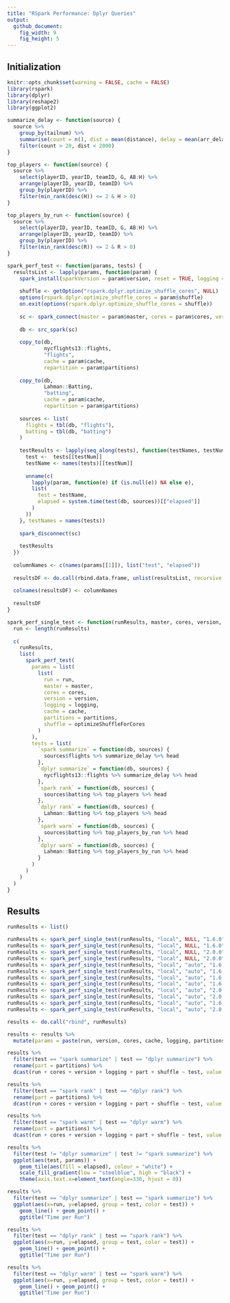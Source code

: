 ```yaml
---
title: "RSpark Performance: Dplyr Queries"
output:
  github_document:
    fig_width: 9
    fig_height: 5
---
```


## Initialization

```r
knitr::opts_chunk$set(warning = FALSE, cache = FALSE)
library(rspark)
library(dplyr)
library(reshape2)
library(ggplot2)
```

```r
summarize_delay <- function(source) {
  source %>%
    group_by(tailnum) %>%
    summarise(count = n(), dist = mean(distance), delay = mean(arr_delay)) %>%
    filter(count > 20, dist < 2000)
}

top_players <- function(source) {
  source %>%
    select(playerID, yearID, teamID, G, AB:H) %>%
    arrange(playerID, yearID, teamID) %>%
    group_by(playerID) %>%
    filter(min_rank(desc(H)) <= 2 & H > 0)
}

top_players_by_run <- function(source) {
  source %>%
    select(playerID, yearID, teamID, G, AB:H) %>%
    arrange(playerID, yearID, teamID) %>%
    group_by(playerID) %>%
    filter(min_rank(desc(R)) <= 2 & R > 0)
}
```

```r
spark_perf_test <- function(params, tests) {
  resultsList <- lapply(params, function(param) {
    spark_install(sparkVersion = param$version, reset = TRUE, logging = param$logging)
    
    shuffle <- getOption("rspark.dplyr.optimize_shuffle_cores", NULL)
    options(rspark.dplyr.optimize_shuffle_cores = param$shuffle)
    on.exit(options(rspark.dplyr.optimize_shuffle_cores = shuffle))
    
    sc <- spark_connect(master = param$master, cores = param$cores, version = param$version)
    
    db <- src_spark(sc)
    
    copy_to(db,
            nycflights13::flights,
            "flights",
            cache = param$cache,
            repartition = param$partitions)
    
    copy_to(db,
            Lahman::Batting,
            "batting",
            cache = param$cache,
            repartition = param$partitions)
    
    sources <- list(
      flights = tbl(db, "flights"),
      batting = tbl(db, "batting")
    )
    
    testResults <- lapply(seq_along(tests), function(testNames, testNum) {
      test <-  tests[[testNum]]
      testName <- names(tests)[[testNum]]
      
      unname(c(
        lapply(param, function(e) if (is.null(e)) NA else e),
        list(
          test = testName,
          elapsed = system.time(test(db, sources))[["elapsed"]]
        )
      ))
    }, testNames = names(tests))
    
    spark_disconnect(sc)
    
    testResults
  })
  
  columnNames <- c(names(params[[1]]), list("test", "elapsed"))
  
  resultsDF <- do.call(rbind.data.frame, unlist(resultsList, recursive = FALSE))
  
  colnames(resultsDF) <- columnNames
  
  resultsDF
}
```

```r
spark_perf_single_test <- function(runResults, master, cores, version, logging, cache, partitions, optimizeShuffleForCores) {
  run <- length(runResults)
  
  c(
    runResults,
    list(
      spark_perf_test(
        params = list(
          list(
            run = run,
            master = master,
            cores = cores,
            version = version,
            logging = logging,
            cache = cache,
            partitions = partitions,
            shuffle = optimizeShuffleForCores
          )
        ),
        tests = list(
          `spark summarize` = function(db, sources) {
            sources$flights %>% summarize_delay %>% head
          },
          `dplyr summarize` = function(db, sources) {
            nycflights13::flights %>% summarize_delay %>% head
          },
          `spark rank` = function(db, sources) {
            sources$batting %>% top_players %>% head
          },
          `dplyr rank` = function(db, sources) {
            Lahman::Batting %>% top_players %>% head
          },
          `spark warm` = function(db, sources) {
            sources$batting %>% top_players_by_run %>% head
          },
          `dplyr warm` = function(db, sources) {
            Lahman::Batting %>% top_players_by_run %>% head
          }
        )
      )
    )
  )
}
```

## Results

```r
runResults <- list()

runResults <- spark_perf_single_test(runResults, "local", NULL, "1.6.0", "INFO", FALSE, 0, FALSE)
runResults <- spark_perf_single_test(runResults, "local", NULL, "1.6.0", "INFO", TRUE, 0, FALSE)
runResults <- spark_perf_single_test(runResults, "local", NULL, "2.0.0", "INFO", FALSE, 0, FALSE)
runResults <- spark_perf_single_test(runResults, "local", NULL, "2.0.0", "INFO", TRUE, 0, FALSE)
runResults <- spark_perf_single_test(runResults, "local", "auto", "1.6.0", "INFO", FALSE, 0, FALSE)
runResults <- spark_perf_single_test(runResults, "local", "auto", "1.6.0", "WARN", FALSE, 0, FALSE)
runResults <- spark_perf_single_test(runResults, "local", "auto", "1.6.0", "WARN", TRUE, 0, FALSE)
runResults <- spark_perf_single_test(runResults, "local", "auto", "1.6.0", "WARN", TRUE, 8, FALSE)
runResults <- spark_perf_single_test(runResults, "local", "auto", "2.0.0", "WARN", TRUE, 8, FALSE)
runResults <- spark_perf_single_test(runResults, "local", "auto", "2.0.0", "WARN", TRUE, 0, FALSE)
runResults <- spark_perf_single_test(runResults, "local", "auto", "1.6.0", "WARN", TRUE, 0, TRUE)
runResults <- spark_perf_single_test(runResults, "local", "auto", "2.0.0", "WARN", TRUE, 0, TRUE)

results <- do.call("rbind", runResults)

results <- results %>% 
  mutate(params = paste(run, version, cores, cache, logging, partitions, shuffle))
```

```r
results %>%
  filter(test == "spark summarize" | test == "dplyr summarize") %>%
  rename(part = partitions) %>%
  dcast(run + cores + version + logging + part + shuffle ~ test, value.var = "elapsed")
```

```r
results %>%
  filter(test == "spark rank" | test == "dplyr rank") %>%
  rename(part = partitions) %>%
  dcast(run + cores + version + logging + part + shuffle ~ test, value.var = "elapsed")
```

```r
results %>%
  filter(test == "spark warm" | test == "dplyr warm") %>%
  rename(part = partitions) %>%
  dcast(run + cores + version + logging + part + shuffle ~ test, value.var = "elapsed")
```

```r
results %>%
  filter(test != "dplyr summarize" | test != "spark summarize") %>%
  ggplot(aes(test, params)) + 
    geom_tile(aes(fill = elapsed), colour = "white") +
    scale_fill_gradient(low = "steelblue", high = "black") +
    theme(axis.text.x=element_text(angle=330, hjust = 0))
```

```r
results %>%
  filter(test == "dplyr summarize" | test == "spark summarize") %>%
  ggplot(aes(x=run, y=elapsed, group = test, color = test)) + 
    geom_line() + geom_point() +
    ggtitle("Time per Run")
```

```r
results %>%
  filter(test == "dplyr rank" | test == "spark rank") %>%
  ggplot(aes(x=run, y=elapsed, group = test, color = test)) + 
    geom_line() + geom_point() +
    ggtitle("Time per Run")
```

```r
results %>%
  filter(test == "dplyr warm" | test == "spark warm") %>%
  ggplot(aes(x=run, y=elapsed, group = test, color = test)) + 
    geom_line() + geom_point() +
    ggtitle("Time per Run")
```
